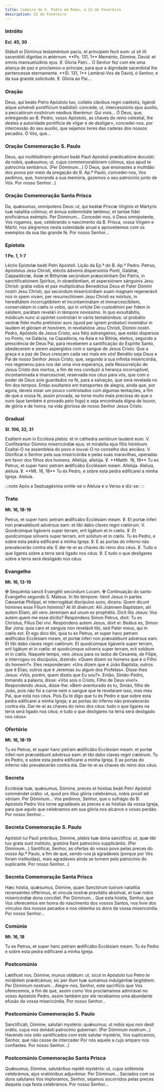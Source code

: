 ```yaml
---
title: Cadeira de S. Pedro em Roma, a 22 de Fevereiro
description: 22 de Fevereiro
---
```


### Intróito

**Ecl. 45, 30**

<div class="side-by-side not-content">
  <span>
    Státuit ei Dóminus testaméntum pacis, et príncipem fecit eum: ut sit illi
    sacerdótii dígnitas in ætérnum. **Ps. 131, 1** Meménto, Dómine, David: et
    omnis mansuetúdinis ejus. ℣. Gloria Patri...
  </span>
  <span>
    O Senhor fez com ele uma aliança de paz e proclamou-o príncipe, para que a
    dignidade sacerdotal lhe pertencesse eternamente. **Sl. 131, 1** Lembrai-Vos
    de David, ó Senhor, e da sua grande solicitude. ℣. Glória ao Pai...
  </span>
</div>

### Oração

<div class="side-by-side not-content">
  <span>
    Deus, qui beáto Petro Apóstolo tuo, collátis clávibus regni cœléstis,
    ligándi atque solvéndi pontifícium tradidísti: concéde; ut, intercessiónis
    ejus auxílio, a peccatórum nostrórum néxibus liberémur: Qui vivis...
  </span>
  <span>
    Ó Deus, que, entregando ao B. Pedro, vosso Apóstolo, as chaves do reino
    celestial, lhe destes a autoridade pontifícia de «ligar e de desligar»,
    concedei-nos, por intercessão do seu auxílio, que sejamos livres das cadeias
    dos nossos pecados. Ó Vós, que...
  </span>
</div>

### Oração Comemoração S. Paulo

<div class="side-by-side not-content">
  <span>
    Deus, qui multitúdinem géntium beáti Pauli Apóstoli prædicatióne docuísti:
    da nobis, quǽsumus; ut, cujus commemoratiónem cólimus, ejus apud te
    patrocínia sentiámus. (Per Dóminum...)
  </span>
  <span>
    Ó Deus, que ensinastes a multidão dos povos por meio da pregação do B. Ap.º
    Paulo, concedei-nos, Vos pedimos, que, honrando a sua memória, gozemos o seu
    patrocínio junto de Vós. Por nosso Senhor...)
  </span>
</div>

### Oração Comemoração Santa Prisca

<div class="side-by-side not-content">
  <span>
    Da, quǽsumus, omnípotens Deus: ut, qui beátæ Priscæ Vírginis et Mártyris tuæ
    natalítia cólimus; et ánnua sollemnitáte lætémur, et tantae fídei
    proficiámus exémplo. Per Dóminum...
  </span>
  <span>
    Concedei-nos, ó Deus omnipotente, Vos rogamos, que, celebrando o nascimento
    da B. Prisca, vossa Virgem e Mártir, nos alegremos nesta solenidade anual e
    aproveitemos com os exemplos da sua tão grande fé. Por nosso Senhor...
  </span>
</div>

### Epístola

**1 Pe. 1, 1-7**

<div class="side-by-side not-content">
  <span>Léctio Epístolæ beáti Petri Apóstoli.</span>
  <span>Lição da Ep.ª do B. Ap.º Pedro.</span>
  <span>
    Petrus, Apóstolus Jesu Christi, eléctis ádvenis dispersiónis Ponti, Galátiæ,
    Cappadóciæ, Asiæ et Bithýniæ secúndum præsciéntiam Dei Patris, in
    sanctificatiónem Spíritus, in obœdiéntiam, et aspersiónem sánguinis Jesu
    Christi: grátia vobis et pax multiplicátus Benedíctus Deus et Pater Dómini
    nostri Jesu Christi, qui secúndum misericórdiam suam magnam regenerávit nos
    in spem vivam, per resurrectiónem Jesu Christi ex mórtuis, in hereditátem
    incorruptíbilem et incontaminátam et immarcescíbilem, conservátam in cœlis
    in vobis, qui in virtúte Dei custodímini per fidem in salútem, parátam
    revelári in témpore novíssimo. In quo exsultábitis, módicum nunc si opórtet
    contristári in váriis tentatiónibus: ut probátio vestræ fídei multo
    pretiósior auro (quod per ignem probatur) inveniátur in laudem et glóriam et
    honórem, in revelatióne Jesu Christi, Dómini nostri.
  </span>
  <span>
    Pedro, Apóstolo de Jesus Cristo, aos fiéis estrangeiros, que estão dispersos
    no Ponto, na Galácia, na Capadócia, na Ásia e na Bitínia, eleitos, segundo a
    presciência de Deus Pai, para receberem a santificação do Espírito Santo,
    obedecerem e serem aspergidos com o sangue de Jesus Cristo: Que a graça e a
    paz de Deus cresçam cada vez mais em vós! Bendito seja Deus e Pai de nosso
    Senhor Jesus Cristo, que, segundo a sua infinita misericórdia, nos regenerou
    para nos dar uma viva esperança, pela Ressurreição de Jesus Cristo dos
    mortos, a fim de nos conduzir à herança incorruptível, incontaminada e
    imarcescível, reservada nos céus para vós, que com o poder de Deus sois
    guardados na fé, para a salvação, que será revelada no fim dos tempos. Então
    exultareis em transportes de alegria, ainda que, por agora, deveis estar um
    pouco contristados com algumas tentações, a fim de que a vossa fé, assim
    provada, se torne muito mais preciosa do que o ouro (que também é provado
    pelo fogo) e seja encontrada digna de louvor, de glória e de honra, na vida
    gloriosa de nosso Senhor Jesus Cristo.
  </span>
</div>

### Gradual

**Sl. 106, 32, 31**

<div class="side-by-side not-content">
  <span>
    Exáltent eum in Ecclésia plebis: et in cáthedra seniórum laudent eum. V.
    Confiteántur Dómino misericórdiæ ejus; et mirabília ejus fíliis hóminum.
  </span>
  <span>
    Exaltai-O na assembleia do povo e louvai-O no conselho dos anciãos. V.
    Glorificai o Senhor pela sua misericórdia e pelas suas maravilhas, operadas
    em favor dos filhos dos homens.
  </span>
  <span>
    Allelúja, allelúja. ℣. **Matth. 16, 18** Tu es Petrus, et super hanc petram
    ædificábo Ecclésiam meam. Allelúja.
  </span>
  <span>
    Aleluia, aleluia. ℣. **Mt. 16, 18** Tu és Pedro, e sobre esta pedra
    edificarei a minha Igreja. Aleluia.
  </span>
</div>

:::note
Após a Septuagésima omite-se o Aleluia e o Verso e diz-se:
:::

### Trato

**Mt. 16, 18-19**

<div class="side-by-side not-content">
  <span>
    Petrus, et super hanc petram ædificábo Ecclésiam meam. ℣. Et portæ ínferi
    non prævalébunt advérsus eam: et tibi dabo claves regni cœlórum. V.
    Quodcúmque ligáveris super terram, erit ligátum et in cœlis. ℣. Et
    quodcúmque sólveris super terram, erit solútum et in cœlis.
  </span>
  <span>
    Tu és Pedro, e sobre esta pedra edificarei a minha Igreja. ℣. E as portas do
    inferno não prevalecerão contra ela: E dar-te-ei as chaves do reino dos
    céus. ℣. Tudo o que ligares sobre a terra será ligado nos céus. ℣. E tudo o
    que desligares sobre a terra será desligado nos céus.
  </span>
</div>

### Evangelho

**Mt. 16, 13-19**

<div class="side-by-side not-content">
  <span>
    <span class="text-red-500">✠</span> Sequéntia sancti Evangélii secúndum
    Lucam.
  </span>
  <span>
    <span class="text-red-500">✠</span> Continuação do santo Evangelho segundo
    S. Mateus.
  </span>
  <span>
    In illo témpore: Venit Jesus in partes Cæsaréæ Philíppi, et interrogábat
    discípulos suos, dicens: Quem dicunt hómines esse Fílium hóminis? At illi
    dixérunt: Alii Joánnem Baptístam, alii autem Elíam, alii vero Jeremíam aut
    unum ex prophétis. Dicit illis Jesus: Vos autem quem me esse dícitis?
    Respóndens Simon Petrus, dixit: Tu es Christus, Fílius Dei vivi. Respóndens
    autem Jesus, dixit ei: Beátus es, Simon Bar Jona: quia caro et sanguis non
    revelávit tibi, sed Pater meus, qui in cœlis est. Et ego dico tibi, quia tu
    es Petrus, et super hanc petram ædificábo Ecclésiam meam, et portæ ínferi
    non prævalébunt advérsus eam. Et tibi dabo claves regni cœlórum. Et
    quodcúmque ligáveris super terram, erit ligátum et in cœlis: et quodcúmque
    sólveris super terram, erit solútum et in cœlis.
  </span>
  <span>
    Naquele tempo, veio Jesus para os lados de Cesareia, de Filipe, e interrogou
    os discípulos, dizendo: «Quem dizem os homens que é o Filho do homem?». Eles
    responderam: «Uns dizem que é João Baptista; outros que é Elias; outros que
    é Jeremias ou algum dos Profetas». Disse-lhes Jesus: «Vós, porém, quem
    dizeis que Eu sou?». Então, Simão-Pedro, tomando a palavra, disse: «Vós sois
    o Cristo, Filho de Deus vivo!». Respondendo Jesus, disse-lhe:
    «Bem-aventurado és tu, Simão, filho de João, pois não foi a carne nem o
    sangue que te revelaram isso, mas meu Pai, que está nos céus. Pois Eu te
    digo que tu és Pedro e que sobre esta pedra edificarei a minha Igreja; e as
    portas do inferno não prevalecerão contra ela. Dar-te-ei as chaves do reino
    dos céus: tudo o que ligares na terra será ligado nos céus; e tudo o que
    desligares na terra será desligado nos céus».
  </span>
</div>

### Ofertório

**Mt. 16, 18-19**

<div class="side-by-side not-content">
  <span>
    Tu es Petrus, et super hanc petram ædificábo Ecclésiam meam: et portæ inferi
    non prævalébunt advérsus eam: et tibi dabo claves regni cœlórum.
  </span>
  <span>
    Tu és Pedro, e sobre esta pedra edificarei a minha Igreja. E as portas do
    inferno não prevalecerão contra ela. Dar-te-ei as chaves do reino dos céus.
  </span>
</div>

### Secreta

<div class="side-by-side not-content">
  <span>
    Ecclésiæ tuæ, quǽsumus, Dómine, preces et hóstias beáti Petri Apóstoli
    comméndet orátio: ut, quod pro illíus glória celebrámus, nobis prosit ad
    véniam. Per Dóminum...
  </span>
  <span>
    Vos pedimos, Senhor, que o sufrágio do B. Apóstolo Pedro Vos torne
    agradáveis as preces e as hóstias da vossa Igreja, para que aquilo que
    celebramos em sua glória nos alcance o vosso perdão. Por nosso Senhor...
  </span>
</div>

### Secreta Comemoração S. Paulo

<div class="side-by-side not-content">
  <span>
    Apóstoli tui Pauli précibus, Dómine, plebis tuæ dona sanctífica: ut, quæ
    tibi tuo grata sunt institúto, gratióra fiant patrocínio supplicántis. (Per
    Dóminum...)
  </span>
  <span>
    Santificai, Senhor, as ofertas do vosso povo pelas preces do vosso Ap.º
    Paulo, a fim de que, sendo-vos já agradáveis (porque por Vós foram
    instituídas), mais agradáveis ainda se tornem pelo patrocínio do suplicante.
    Por nosso Senhor...)
  </span>
</div>

### Secreta Comemoração Santa Prisca

<div class="side-by-side not-content">
  <span>
    Hæc hóstia, quǽsumus, Dómine, quam Sanctórum tuórum natalítia recenséntes
    offérimus, et víncula nostræ pravitátis absólvat, et tuæ nobis misericórdiæ
    dona concíliet. Per Dóminum...
  </span>
  <span>
    Que esta hóstia, Senhor, que Vos oferecemos em honra do nascimento dos
    vossos Santos, nos livre dos vínculos dos nossos pecados e nos obtenha os
    dons da vossa misericórdia. Por nosso Senhor...
  </span>
</div>

### Comúnio

**Mt. 16, 18**

<div class="side-by-side not-content">
  <span>Tu es Petrus, et super hanc petram ædificábo Ecclésiam meam.</span>
  <span>Tu és Pedro e sobre esta pedra edificarei a minha Igreja.</span>
</div>

### Postcomúnio

<div class="side-by-side not-content">
  <span>
    Lætíficet nos, Dómine, munus oblátum: ut, sicut in Apóstolo tuo Petro te
    mirábilem prædicámus; sic per illum tuæ sumámus indulgéntiæ largitátem. Per
    Dóminum nostrum...
  </span>
  <span>
    Alegre-nos, Senhor, este sacrifício que Vos oferecemos, a fim de que, assim
    como Vos proclamamos admirável no vosso Apóstolo Pedro, assim também por ele
    recebamos uma abundante efusão da vossa misericórdia. Por nosso Senhor...
  </span>
</div>

### Postcomúnio Comemoração S. Paulo

<div class="side-by-side not-content">
  <span>
    Sanctificáti, Dómine, salutári mystério: quǽsumus; ut nobis ejus non desit
    orátio, cujus nos donásti patrocínio gubernari. (Per Dóminum nostrum...)
  </span>
  <span>
    Havendo nós sido santificados com este salutar mystério, Vos suplicamos,
    Senhor, que não cesse de interceder Por nós aquele a cujo amparo nos
    confiastes. Por nosso Senhor...)
  </span>
</div>

### Postcomúnio Comemoração Santa Prisca

<div class="side-by-side not-content">
  <span>
    Quǽsumus, Dómine, salutáribus repléti mystériis: ut, cujus sollémnia
    celebrámus, ejus oratiónibus adjuvémur. Per Dóminum...
  </span>
  <span>
    Saciados com os dons salutares Vos imploramos, Senhor, sejamos socorridos
    pelas preces daquela cuja festa celebrámos. Por nosso Senhor...
  </span>
</div>
